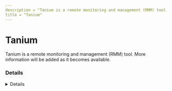 ```yaml
---
description = "Tanium is a remote monitoring and management (RMM) tool. More information will be added as it becomes available."
title = "Tanium"
---
```




# Tanium

Tanium is a remote monitoring and management (RMM) tool. More information will be added as it becomes available.

### Details
<Details author={""}
         category={""}
         created={""}
         website={""}
         lastModified={"2/14/2024"}
         privileges={""}
         free={ "" }
         verification={""}
/>

#### Installation Paths
<Card code={ ["TaniumClient.exe", "TaniumCX.exe", "TaniumExecWrapper.exe", "TaniumFileInfo.exe", "TPowerShell.exe"] }/>





### Forensic Artifacts




#### Network Artifacts
<EuiSpacer size="xl"/>
<NetworkArtifactsTable data={ [{"Description": "Known remote domains", "Domains": ["cloud.tanium.com", "*.cloud.tanium.com"], "Ports": []}] }/>




### Detections
- Detects potential network activity of Tanium RMM tool
  - [Sigma Rule](https://github.com/magicsword-io/LOLRMM/blob/main/detections/sigma/tanium_network_sigma.yml)
- Detects potential processes activity of Tanium RMM tool
  - [Sigma Rule](https://github.com/magicsword-io/LOLRMM/blob/main/detections/sigma/tanium_processes_sigma.yml)

### References
- [https://help.tanium.com/bundle/ug_client_cloud/page/client/platform_connections.html](https://help.tanium.com/bundle/ug_client_cloud/page/client/platform_connections.html)

